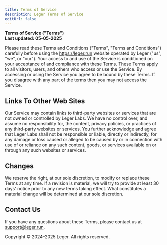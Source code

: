 ```yaml
---
title: Terms of Service
description: Leger Terms of Service
editUrl: false
---
```



<Document title="Terms of Service">

**Terms of Service ("Terms")**  
**Last updated: 05-05-2025**

Please read these Terms and Conditions ("Terms", "Terms and Conditions") carefully before using the https://leger.run website operated by Leger ("us", "we", or "our"). Your access to and use of the Service is conditioned on your acceptance of and compliance with these Terms. These Terms apply to all visitors, users, and others who access or use the Service. By accessing or using the Service you agree to be bound by these Terms. If you disagree with any part of the terms then you may not access the Service.

## Links To Other Web Sites

Our Service may contain links to third-party websites or services that are not owned or controlled by Leger Labs. We have no control over, and assume no responsibility for, the content, privacy policies, or practices of any third-party websites or services. You further acknowledge and agree that Leger Labs shall not be responsible or liable, directly or indirectly, for any damage or loss caused or alleged to be caused by or in connection with use of or reliance on any such content, goods, or services available on or through any such websites or services.

## Changes

We reserve the right, at our sole discretion, to modify or replace these Terms at any time. If a revision is material, we will try to provide at least 30 days' notice prior to any new terms taking effect. What constitutes a material change will be determined at our sole discretion.

## Contact Us

If you have any questions about these Terms, please contact us at support@leger.run.

Copyright © 2024–2025 Leger. All rights reserved.

</Document>
